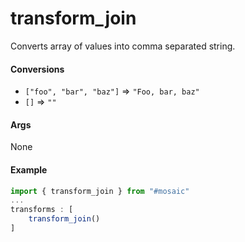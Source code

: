 
<Meta title="Utils/Transforms/Join"/>

# transform_join

Converts array of values into comma separated string.

#### Conversions

* `["foo", "bar", "baz"]` => `"Foo, bar, baz"`
* `[]` => `""`

#### Args

None

#### Example

```js
import { transform_join } from "#mosaic"
...
transforms : [
    transform_join()
]
```
